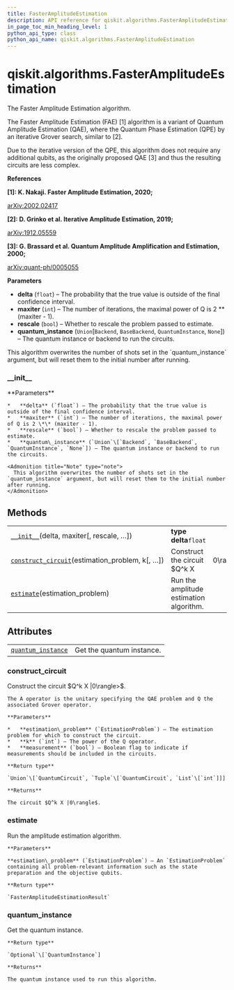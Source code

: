 ```yaml
---
title: FasterAmplitudeEstimation
description: API reference for qiskit.algorithms.FasterAmplitudeEstimation
in_page_toc_min_heading_level: 1
python_api_type: class
python_api_name: qiskit.algorithms.FasterAmplitudeEstimation
---
```


# qiskit.algorithms.FasterAmplitudeEstimation

<Class id="qiskit.algorithms.FasterAmplitudeEstimation" isDedicatedPage={true} github="https://github.com/qiskit/qiskit/tree/stable/0.17/qiskit/algorithms/amplitude_estimators/fae.py" signature="FasterAmplitudeEstimation(delta, maxiter, rescale=True, quantum_instance=None)">
  The Faster Amplitude Estimation algorithm.

  The Faster Amplitude Estimation (FAE) \[1] algorithm is a variant of Quantum Amplitude Estimation (QAE), where the Quantum Phase Estimation (QPE) by an iterative Grover search, similar to \[2].

  Due to the iterative version of the QPE, this algorithm does not require any additional qubits, as the originally proposed QAE \[3] and thus the resulting circuits are less complex.

  **References**

  **\[1]: K. Nakaji. Faster Amplitude Estimation, 2020;**

  [arXiv:2002.02417](https://arxiv.org/pdf/2003.02417.pdf)

  **\[2]: D. Grinko et al. Iterative Amplitude Estimation, 2019;**

  [arXiv:1912.05559](http://arxiv.org/abs/1912.05559)

  **\[3]: G. Brassard et al. Quantum Amplitude Amplification and Estimation, 2000;**

  [arXiv:quant-ph/0005055](http://arxiv.org/abs/quant-ph/0005055)

  **Parameters**

  *   **delta** (`float`) – The probability that the true value is outside of the final confidence interval.
  *   **maxiter** (`int`) – The number of iterations, the maximal power of Q is 2 \*\* (maxiter - 1).
  *   **rescale** (`bool`) – Whether to rescale the problem passed to estimate.
  *   **quantum\_instance** (`Union`\[`Backend`, `BaseBackend`, `QuantumInstance`, `None`]) – The quantum instance or backend to run the circuits.

  <Admonition title="Note" type="note">
    This algorithm overwrites the number of shots set in the `quantum_instance` argument, but will reset them to the initial number after running.
  </Admonition>

  ### \_\_init\_\_

  <Function id="qiskit.algorithms.FasterAmplitudeEstimation.__init__" signature="__init__(delta, maxiter, rescale=True, quantum_instance=None)">
    **Parameters**

    *   **delta** (`float`) – The probability that the true value is outside of the final confidence interval.
    *   **maxiter** (`int`) – The number of iterations, the maximal power of Q is 2 \*\* (maxiter - 1).
    *   **rescale** (`bool`) – Whether to rescale the problem passed to estimate.
    *   **quantum\_instance** (`Union`\[`Backend`, `BaseBackend`, `QuantumInstance`, `None`]) – The quantum instance or backend to run the circuits.

    <Admonition title="Note" type="note">
      This algorithm overwrites the number of shots set in the `quantum_instance` argument, but will reset them to the initial number after running.
    </Admonition>
  </Function>

  ## Methods

  |                                                                                                                                                                                     |                                         |              |
  | ----------------------------------------------------------------------------------------------------------------------------------------------------------------------------------- | --------------------------------------- | ------------ |
  | [`__init__`](#qiskit.algorithms.FasterAmplitudeEstimation.__init__ "qiskit.algorithms.FasterAmplitudeEstimation.__init__")(delta, maxiter\[, rescale, …])                           | **type delta**`float`                   |              |
  | [`construct_circuit`](#qiskit.algorithms.FasterAmplitudeEstimation.construct_circuit "qiskit.algorithms.FasterAmplitudeEstimation.construct_circuit")(estimation\_problem, k\[, …]) | Construct the circuit \$Q^k X           | 0\rangle>\$. |
  | [`estimate`](#qiskit.algorithms.FasterAmplitudeEstimation.estimate "qiskit.algorithms.FasterAmplitudeEstimation.estimate")(estimation\_problem)                                     | Run the amplitude estimation algorithm. |              |

  ## Attributes

  |                                                                                                                                                    |                           |
  | -------------------------------------------------------------------------------------------------------------------------------------------------- | ------------------------- |
  | [`quantum_instance`](#qiskit.algorithms.FasterAmplitudeEstimation.quantum_instance "qiskit.algorithms.FasterAmplitudeEstimation.quantum_instance") | Get the quantum instance. |

  ### construct\_circuit

  <Function id="qiskit.algorithms.FasterAmplitudeEstimation.construct_circuit" signature="construct_circuit(estimation_problem, k, measurement=False)">
    Construct the circuit $Q^k X |0\rangle>$.

    The A operator is the unitary specifying the QAE problem and Q the associated Grover operator.

    **Parameters**

    *   **estimation\_problem** (`EstimationProblem`) – The estimation problem for which to construct the circuit.
    *   **k** (`int`) – The power of the Q operator.
    *   **measurement** (`bool`) – Boolean flag to indicate if measurements should be included in the circuits.

    **Return type**

    `Union`\[`QuantumCircuit`, `Tuple`\[`QuantumCircuit`, `List`\[`int`]]]

    **Returns**

    The circuit $Q^k X |0\rangle$.
  </Function>

  ### estimate

  <Function id="qiskit.algorithms.FasterAmplitudeEstimation.estimate" signature="estimate(estimation_problem)">
    Run the amplitude estimation algorithm.

    **Parameters**

    **estimation\_problem** (`EstimationProblem`) – An `EstimationProblem` containing all problem-relevant information such as the state preparation and the objective qubits.

    **Return type**

    `FasterAmplitudeEstimationResult`
  </Function>

  ### quantum\_instance

  <Function id="qiskit.algorithms.FasterAmplitudeEstimation.quantum_instance" signature="property quantum_instance">
    Get the quantum instance.

    **Return type**

    `Optional`\[`QuantumInstance`]

    **Returns**

    The quantum instance used to run this algorithm.
  </Function>
</Class>

